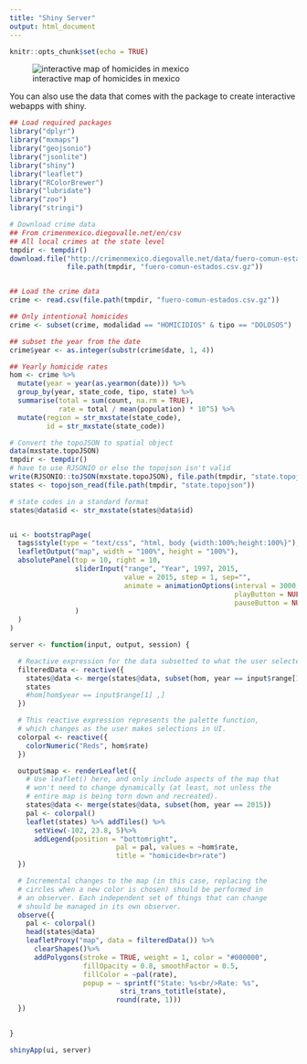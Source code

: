 ```yaml
---
title: "Shiny Server"
output: html_document
---
```


```r
knitr::opts_chunk$set(echo = TRUE)
```

![interactive map of homicides in mexico](images/homicides_shiny.png)

You can also use the data that comes with the package to create interactive webapps with shiny.

```r
## Load required packages
library("dplyr")
library("mxmaps")
library("geojsonio")
library("jsonlite")
library("shiny")
library("leaflet")
library("RColorBrewer")
library("lubridate")
library("zoo")
library("stringi")

# Download crime data
## From crimenmexico.diegovalle.net/en/csv
## All local crimes at the state level
tmpdir <- tempdir()
download.file("http://crimenmexico.diegovalle.net/data/fuero-comun-estados.csv.gz",
              file.path(tmpdir, "fuero-comun-estados.csv.gz"))


## Load the crime data
crime <- read.csv(file.path(tmpdir, "fuero-comun-estados.csv.gz"))

## Only intentional homicides
crime <- subset(crime, modalidad == "HOMICIDIOS" & tipo == "DOLOSOS")

## subset the year from the date
crime$year <- as.integer(substr(crime$date, 1, 4))

## Yearly homicide rates
hom <- crime %>%
  mutate(year = year(as.yearmon(date))) %>%
  group_by(year, state_code, tipo, state) %>%
  summarise(total = sum(count, na.rm = TRUE),
            rate = total / mean(population) * 10^5) %>%
  mutate(region = str_mxstate(state_code),
         id = str_mxstate(state_code))

# Convert the topoJSON to spatial object
data(mxstate.topoJSON)
tmpdir <- tempdir()
# have to use RJSONIO or else the topojson isn't valid
write(RJSONIO::toJSON(mxstate.topoJSON), file.path(tmpdir, "state.topojson"))
states <- topojson_read(file.path(tmpdir, "state.topojson"))

# state codes in a standard format
states@data$id <- str_mxstate(states@data$id)


ui <- bootstrapPage(
  tags$style(type = "text/css", "html, body {width:100%;height:100%}"),
  leafletOutput("map", width = "100%", height = "100%"),
  absolutePanel(top = 10, right = 10,
                sliderInput("range", "Year", 1997, 2015,
                            value = 2015, step = 1, sep="",
                            animate = animationOptions(interval = 3000, loop = FALSE, 
                                                       playButton = NULL,
                                                       pauseButton = NULL),
                )
  )
)

server <- function(input, output, session) {

  # Reactive expression for the data subsetted to what the user selected
  filteredData <- reactive({
    states@data <- merge(states@data, subset(hom, year == input$range[1]))
    states
    #hom[hom$year == input$range[1] ,]
  })

  # This reactive expression represents the palette function,
  # which changes as the user makes selections in UI.
  colorpal <- reactive({
    colorNumeric("Reds", hom$rate)
  })

  output$map <- renderLeaflet({
    # Use leaflet() here, and only include aspects of the map that
    # won't need to change dynamically (at least, not unless the
    # entire map is being torn down and recreated).
    states@data <- merge(states@data, subset(hom, year == 2015))
    pal <- colorpal()
    leaflet(states) %>% addTiles() %>%
      setView(-102, 23.8, 5)%>% 
      addLegend(position = "bottomright",
                          pal = pal, values = ~hom$rate,
                          title = "homicide<br>rate")
  })

  # Incremental changes to the map (in this case, replacing the
  # circles when a new color is chosen) should be performed in
  # an observer. Each independent set of things that can change
  # should be managed in its own observer.
  observe({
    pal <- colorpal()
    head(states@data)
    leafletProxy("map", data = filteredData()) %>%
      clearShapes()%>%
      addPolygons(stroke = TRUE, weight = 1, color = "#000000",
                  fillOpacity = 0.8, smoothFactor = 0.5,
                  fillColor = ~pal(rate), 
                  popup = ~ sprintf("State: %s<br/>Rate: %s",
                           stri_trans_totitle(state), 
                          round(rate, 1)))
  })

  
}

shinyApp(ui, server)
```

